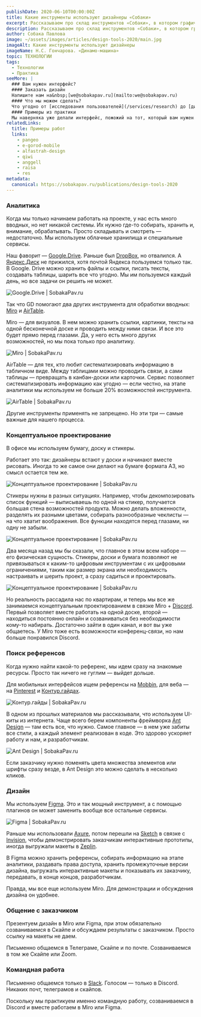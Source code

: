 ```yaml
---
publishDate: 2020-06-10T00:00:00Z
title: Какие инструменты используют дизайнеры «Собаки»
excerpt: Рассказываем про склад инструментов «Собаки», в котором графические редакторы занимают от силы десятую часть всего имущества. Только наша практика.
description: Рассказываем про склад инструментов «Собаки», в котором графические редакторы занимают от силы десятую часть.
author: Собака Павлова
image: ~/assets/images/articles/design-tools-2020/main.jpg
imageAlt: Какие инструменты используют дизайнеры
imageName: Н.С. Гончарова. «Динамо-машина»
topic: ТЕХНОЛОГИИ
tags:
  - Технологии
  - Практика
seeMore: |
  ### Вам нужен интерфейс?
  #### Заказать дизайн
  Напишите нам на&nbsp;[we@sobakapav.ru](mailto:we@sobakapav.ru)
  #### Что мы можем сделать?
  Что угодно от [исследования пользователей](/services/research) до [дизайна интерфейса под ключ](/services/turnkey). 
  #### Примеры из практики
  Мы наверняка уже делали интерфейс, пожожий на тот, который вам нужен. [Проверьте](https://sobakapav.ru/portfolio).
relatedLinks:
  title: Примеры работ
  links:
    - pangeo
    - e-gorod-mobile
    - alfastrah-design
    - qiwi
    - anggell
    - raisa
    - res
metadata:
  canonical: https://sobakapav.ru/publications/design-tools-2020
---
```



### Аналитика

Когда мы только начинаем работать на проекте, у нас есть много вводных, но нет никакой системы. Их нужно где-то собирать, хранить и, внимание, обрабатывать. Просто складывать и смотреть — недостаточно. Мы используем облачные хранилища и специальные сервисы.

Наш фаворит — [Google.Drive](https://drive.google.com/drive/u/0/). Раньше был [DropBox](https://www.dropbox.com/ru/), но отвалился. А [Яндекс.Диск](https://disk.yandex.ru/) не прижился, хотя почтой Яндекса пользуемся только так. В Google. Drive можно хранить файлы и ссылки, писать тексты, создавать таблицы, шарить все что угодно. Мы им пользуемся каждый день, но все задачи он решить не может.

![Google.Drive | SobakaPav.ru](~/assets/images/articles/design-tools-2020/1.png)

Так что GD помогают два других инструмента для обработки вводных: [Miro](https://miro.com/app/) и [AirTable](https://airtable.com/).

Miro — для визуалов. В нем можно хранить ссылки, картинки, тексты на одной бесконечной доске и проводить между ними связи. И все это будет прямо перед глазами. Да, у него есть много других возможностей, но мы пока только про аналитику.

![Miro | SobakaPav.ru](~/assets/images/articles/design-tools-2020/2.png)

AirTable — для тех, кто любит систематизировать информацию в табличном виде. Между таблицами можно проводить связи, а сами таблицы — превращать в канбан-доски или карточки. Сервис позволяет систематизировать информацию как угодно — если честно, на этапе аналитики мы используем не больше 20% возможностей инструмента.

![AirTable | SobakaPav.ru](~/assets/images/articles/design-tools-2020/3.png)

Другие инструменты применять не запрещено. Но эти три — самые важные для нашего процесса.

### Концептуальное проектирование

В офисе мы используем бумагу, доску и стикеры.

Работает это так: дизайнеры встают у доски и начинают вместе рисовать. Иногда то же самое они делают на бумаге формата А3, но смысл остается тем же.

![Концептуальное проектирование | SobakaPav.ru](~/assets/images/articles/design-tools-2020/4.png)

Стикеры нужны в разных ситуациях. Например, чтобы декомпозировать список функций — выписываешь по одной на стикер, получается большая стена возможностей продукта. Можно делать вложенности, разделять их разными цветами, собирать разнообразные чеклисты — на что хватит воображения. Все функции находятся перед глазами, ни одну не забыли.

![Концептуальное проектирование | SobakaPav.ru](~/assets/images/articles/design-tools-2020/5.jpg)

Два месяца назад мы бы сказали, что главное в этом всем наборе — его физическая сущность. Стикеры, доски и бумага позволяют не привязываться к каким-то цифровым инструментам с их цифровыми ограничениями, таким как размер экрана или необходимость настраивать и шерить проект, а сразу садиться и проектировать.

![Концептуальное проектирование | SobakaPav.ru](~/assets/images/articles/design-tools-2020/6.png)

Но реальность рассадила нас по квартирам, и теперь мы все же занимаемся концептуальным проектированием в связке Miro + [Discord](https://discord.com/). Первый позволяет вместе работать на одной доске, второй — находиться постоянно онлайн и созваниваться без необходимости кому-то набирать. Достаточно зайти в один канал, и вот вы уже общаетесь. У Miro тоже есть возможности конференц-связи, но нам больше понравился Discord.

### Поиск референсов

Когда нужно найти какой-то референс, мы идем сразу на знакомые ресурсы. Просто так ничего не гуглим — выйдет дольше.

Для мобильных интерфейсов ищем референсы на [Mobbin](https://mobbin.design/), для веба — на [Pinterest](https://www.pinterest.ru/) и [Контур.гайдах](https://guides.kontur.ru/).

![Контур.гайды | SobakaPav.ru](~/assets/images/articles/design-tools-2020/7.png)

В одном из прошлых материалов мы рассказывали, что используем UI-киты из интернета. Чаще всего берем компоненты фреймворка [Ant Design](https://ant.design/) — там есть все, что нужно. Самое главное — в нем уже забиты все стили, а каждый элемент реализован в коде. Это здорово ускоряет работу и нам, и разработчикам.

![Ant Design | SobakaPav.ru](~/assets/images/articles/design-tools-2020/8.png)

Если заказчику нужно поменять цвета множества элементов или шрифты сразу везде, в Ant Design это можно сделать в несколько кликов.

### Дизайн

Мы используем [Figma](https://www.figma.com/). Это и так мощный инструмент, а с помощью плагинов он может заменить вообще все остальные сервисы.

![Figma | SobakaPav.ru](~/assets/images/articles/design-tools-2020/9.png)

Раньше мы использовали [Axure](https://www.axure.com/), потом перешли на [Sketch](https://www.sketch.com/) в связке с [Invision](https://www.invisionapp.com/), чтобы демонстрировать заказчикам интерактивные прототипы, иногда выгружали макеты в [Zeplin](https://zeplin.io/).

В Figma можно хранить референсы, собирать информацию на этапе аналитики, раздавать права доступа, хранить промежуточные версии дизайна, выгружать интерактивные макеты и показывать их заказчику, передавать, в конце концов, разработчикам.

Правда, мы все еще используем Miro. Для демонстрации и обсуждения дизайна он удобнее.

### Общение с заказчиком

Презентуем дизайн в Miro или Figma, при этом обязательно созваниваемся в Скайпе и обсуждаем результаты с заказчиком. Просто ссылку на макеты не даем.

Письменно общаемся в Телеграме, Скайпе и по почте. Созваниваемся в том же Скайпе или Zoom.

### Командная работа

Письменно общаемся только в [Slack](https://slack.com/). Голосом — только в Discord. Никаких почт, телеграмов и скайпов.

Поскольку мы практикуем именно командную работу, созваниваемся в Discord и вместе работаем в Miro или Figma.


